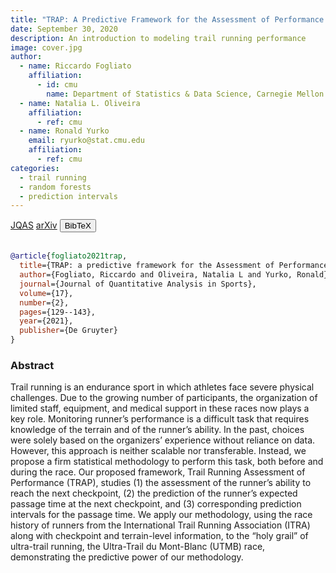 ```yaml
---
title: "TRAP: A Predictive Framework for the Assessment of Performance in Trail Running"
date: September 30, 2020
description: An introduction to modeling trail running performance
image: cover.jpg
author:
  - name: Riccardo Fogliato
    affiliation:
      - id: cmu
        name: Department of Statistics & Data Science, Carnegie Mellon University
  - name: Natalia L. Oliveira
    affiliation:
      - ref: cmu
  - name: Ronald Yurko
    email: ryurko@stat.cmu.edu
    affiliation:
      - ref: cmu
categories:
  - trail running
  - random forests
  - prediction intervals
---
```


<a href="https://www.degruyter.com/document/doi/10.1515/jqas-2020-0013/html?lang=en" target="_blank" rel="noopener noreferrer" class="bi-bank btn btn-primary" role="button"> JQAS</a>
<a href="https://arxiv.org/abs/2002.01328" target="_blank" rel="noopener noreferrer" class="bi-file-earmark-text-fill btn btn-warning" role="button"> arXiv</a>
<!-- BibTeX -->
<button class="btn btn-info" type="button" data-bs-toggle="collapse" data-bs-target="#fogliato2021trap" aria-expanded="false" aria-controls="fogliato2021trap">
  BibTeX
</button>
<div class="collapse" id="fogliato2021trap">
  <br>
  <div class="card card-body">
```bibtex
@article{fogliato2021trap,
  title={TRAP: a predictive framework for the Assessment of Performance in Trail Running},
  author={Fogliato, Riccardo and Oliveira, Natalia L and Yurko, Ronald},
  journal={Journal of Quantitative Analysis in Sports},
  volume={17},
  number={2},
  pages={129--143},
  year={2021},
  publisher={De Gruyter}
}
```
  </div>
</div>


### Abstract

Trail running is an endurance sport in which athletes face severe physical challenges. Due to the growing number of participants, the organization of limited staff, equipment, and medical support in these races now plays a key role. Monitoring runner’s performance is a difficult task that requires knowledge of the terrain and of the runner’s ability. In the past, choices were solely based on the organizers’ experience without reliance on data. However, this approach is neither scalable nor transferable. Instead, we propose a firm statistical methodology to perform this task, both before and during the race. Our proposed framework, Trail Running Assessment of Performance (TRAP), studies (1) the assessment of the runner’s ability to reach the next checkpoint, (2) the prediction of the runner’s expected passage time at the next checkpoint, and (3) corresponding prediction intervals for the passage time. We apply our methodology, using the race history of runners from the International Trail Running Association (ITRA) along with checkpoint and terrain-level information, to the “holy grail” of ultra-trail running, the Ultra-Trail du Mont-Blanc (UTMB) race, demonstrating the predictive power of our methodology.

